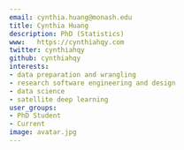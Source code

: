 ```yaml
---
email: cynthia.huang@monash.edu
title: Cynthia Huang
description: PhD (Statistics)
www:   https://cynthiahqy.com
twitter: cynthiahqy
github: cynthiahqy
interests:
- data preparation and wrangling
- research software engineering and design
- data science
- satellite deep learning
user_groups:
- PhD Student
- Current
image: avatar.jpg
---
```

